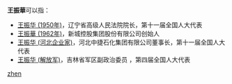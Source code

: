 '''王振華'''可以指：
* [[王振华_(1950年)|王振华 (1950年)]]，辽宁省高级人民法院院长，第十一届全国人大代表
* [[王振華_(1962年)|王振華 (1962年)]]，新城控股集团股份有限公司创始人
* [[王振华_(河北企业家)|王振华 (河北企业家)]]，河北中捷石化集团有限公司董事长，第十一届全国人大代表
* [[王振华_(解放军)|王振华 (解放军)]]，吉林省军区副政治委员<!--求可靠来源-->，第四届全国人大代表

{{disambig}}

[[Category:三字王姓人名消歧义|zhen]]